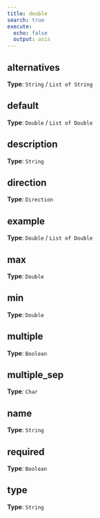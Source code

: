 ```yaml
---
title: double
search: true
execute:
  echo: false
  output: asis
---
```




## alternatives

**Type**: `String` / `List of String`



## default

**Type**: `Double` / `List of Double`



## description

**Type**: `String`



## direction

**Type**: `Direction`



## example

**Type**: `Double` / `List of Double`



## max

**Type**: `Double`



## min

**Type**: `Double`



## multiple

**Type**: `Boolean`



## multiple_sep

**Type**: `Char`



## name

**Type**: `String`



## required

**Type**: `Boolean`



## type

**Type**: `String`





